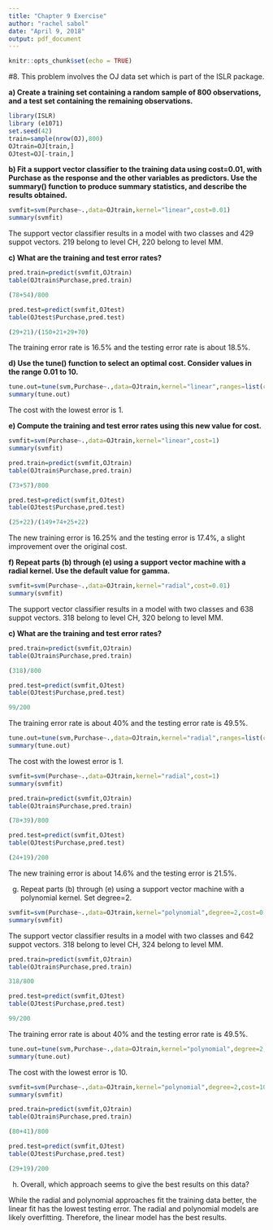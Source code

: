 ---
title: "Chapter 9 Exercise"
author: "rachel sabol"
date: "April 9, 2018"
output: pdf_document
---

```{r setup, include=FALSE}
knitr::opts_chunk$set(echo = TRUE)
```

#8. This problem involves the OJ data set which is part of the ISLR package.

**a) Create a training set containing a random sample of 800 observations, and a test set containing the remaining observations.**
```{r}
library(ISLR)
library (e1071)
set.seed(42)
train=sample(nrow(OJ),800)
OJtrain=OJ[train,]
OJtest=OJ[-train,]

```

**b) Fit a support vector classifier to the training data using cost=0.01, with Purchase as the response and the other variables as predictors. Use the summary() function to produce summary statistics, and describe the results obtained.**

```{r}
svmfit=svm(Purchase~.,data=OJtrain,kernel="linear",cost=0.01)
summary(svmfit)
```

The support vector classifier results in a model with two classes and 429 suppot vectors. 219 belong to level CH, 220 belong to level MM.

**c) What are the training and test error rates?**

```{r}
pred.train=predict(svmfit,OJtrain)
table(OJtrain$Purchase,pred.train)
```
```{r}
(78+54)/800
```
```{r}
pred.test=predict(svmfit,OJtest)
table(OJtest$Purchase,pred.test)
```
```{r}
(29+21)/(150+21+29+70)
```
The training error rate is 16.5% and the testing error rate is about 18.5%.

**d) Use the tune() function to select an optimal cost. Consider values in the range 0.01 to 10.**

```{r}
tune.out=tune(svm,Purchase~.,data=OJtrain,kernel="linear",ranges=list(cost=c(0.01,0.1,1,10)))
summary(tune.out)
```

The cost with the lowest error is 1.

**e) Compute the training and test error rates using this new value for cost.**

```{r}
svmfit=svm(Purchase~.,data=OJtrain,kernel="linear",cost=1)
summary(svmfit)

pred.train=predict(svmfit,OJtrain)
table(OJtrain$Purchase,pred.train)

```
```{r}
(73+57)/800
```
```{r}
pred.test=predict(svmfit,OJtest)
table(OJtest$Purchase,pred.test)
```
```{r}
(25+22)/(149+74+25+22)
```

The new training error is 16.25% and the testing error is 17.4%, a slight improvement over the original cost.

**f) Repeat parts (b) through (e) using a support vector machine with a radial kernel. Use the default value for gamma.**

```{r}
svmfit=svm(Purchase~.,data=OJtrain,kernel="radial",cost=0.01)
summary(svmfit)
```

The support vector classifier results in a model with two classes and 638 suppot vectors. 318 belong to level CH, 320 belong to level MM.

**c) What are the training and test error rates?**

```{r}
pred.train=predict(svmfit,OJtrain)
table(OJtrain$Purchase,pred.train)
```
```{r}
(318)/800
```
```{r}
pred.test=predict(svmfit,OJtest)
table(OJtest$Purchase,pred.test)
```
```{r}
99/200
```
The training error rate is about 40% and the testing error rate is 49.5%.

```{r}
tune.out=tune(svm,Purchase~.,data=OJtrain,kernel="radial",ranges=list(cost=c(0.01,0.1,1,10)))
summary(tune.out)
```

The cost with the lowest error is 1.

```{r}
svmfit=svm(Purchase~.,data=OJtrain,kernel="radial",cost=1)
summary(svmfit)

pred.train=predict(svmfit,OJtrain)
table(OJtrain$Purchase,pred.train)

```
```{r}
(78+39)/800
```
```{r}
pred.test=predict(svmfit,OJtest)
table(OJtest$Purchase,pred.test)
```
```{r}
(24+19)/200
```

The new training error is about 14.6% and the testing error is 21.5%.

g) Repeat parts (b) through (e) using a support vector machine with a polynomial kernel. Set degree=2.

```{r}
svmfit=svm(Purchase~.,data=OJtrain,kernel="polynomial",degree=2,cost=0.01)
summary(svmfit)
```

The support vector classifier results in a model with two classes and 642 suppot vectors. 318 belong to level CH, 324 belong to level MM.


```{r}
pred.train=predict(svmfit,OJtrain)
table(OJtrain$Purchase,pred.train)
```
```{r}
318/800
```
```{r}
pred.test=predict(svmfit,OJtest)
table(OJtest$Purchase,pred.test)
```
```{r}
99/200
```
The training error rate is about 40% and the testing error rate is 49.5%.

```{r}
tune.out=tune(svm,Purchase~.,data=OJtrain,kernel="polynomial",degree=2,ranges=list(cost=c(0.01,0.1,1,10)))
summary(tune.out)
```

The cost with the lowest error is 10.


```{r}
svmfit=svm(Purchase~.,data=OJtrain,kernel="polynomial",degree=2,cost=10)
summary(svmfit)

pred.train=predict(svmfit,OJtrain)
table(OJtrain$Purchase,pred.train)

```
```{r}
(80+41)/800
```
```{r}
pred.test=predict(svmfit,OJtest)
table(OJtest$Purchase,pred.test)
```
```{r}
(29+19)/200
```


h) Overall, which approach seems to give the best results on this data?

While the radial and polynomial approaches fit the training data better, the linear fit has the lowest testing error. The radial and polynomial models are likely overfitting. Therefore, the linear model has the best results. 
